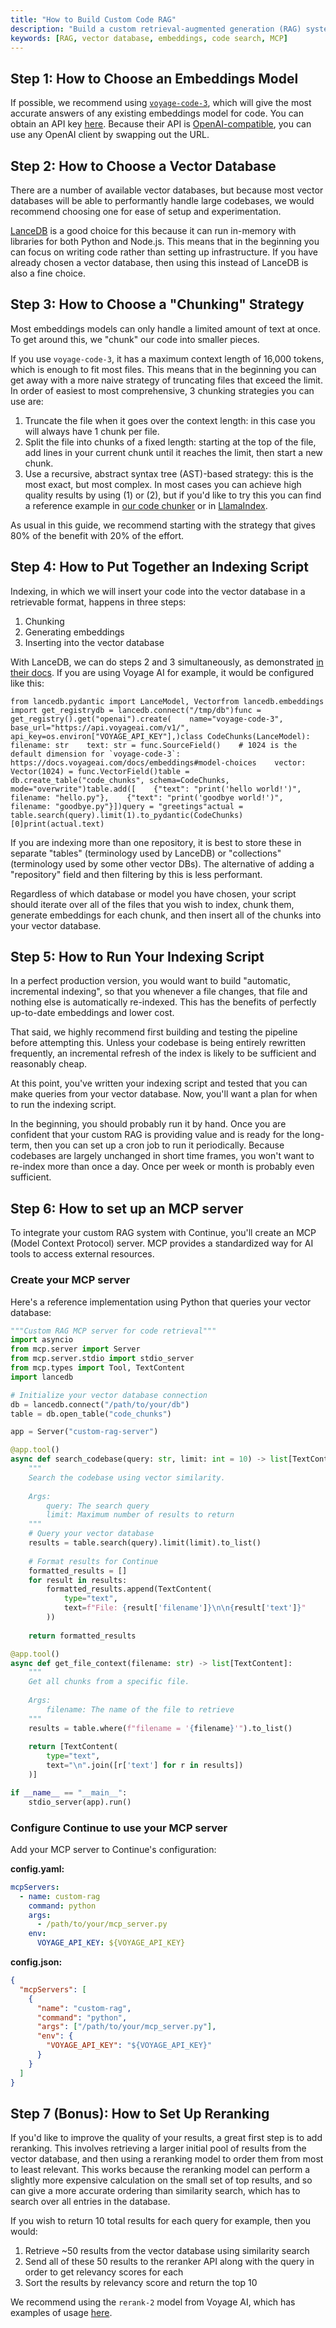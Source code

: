 ```yaml
---
title: "How to Build Custom Code RAG"
description: "Build a custom retrieval-augmented generation (RAG) system for faster and more cost-efficient code search across large codebases. This guide is for advanced users who need to index code a single time across all users or include custom logic."
keywords: [RAG, vector database, embeddings, code search, MCP]
---
```


## Step 1: How to Choose an Embeddings Model

If possible, we recommend using [`voyage-code-3`](https://docs.voyageai.com/docs/embeddings), which will give the most accurate answers of any existing embeddings model for code. You can obtain an API key [here](https://dash.voyageai.com/api-keys). Because their API is [OpenAI-compatible](https://docs.voyageai.com/reference/embeddings-api), you can use any OpenAI client by swapping out the URL.

## Step 2: How to Choose a Vector Database

There are a number of available vector databases, but because most vector databases will be able to performantly handle large codebases, we would recommend choosing one for ease of setup and experimentation.

[LanceDB](https://lancedb.github.io/lancedb/basic/) is a good choice for this because it can run in-memory with libraries for both Python and Node.js. This means that in the beginning you can focus on writing code rather than setting up infrastructure. If you have already chosen a vector database, then using this instead of LanceDB is also a fine choice.

## Step 3: How to Choose a "Chunking" Strategy

Most embeddings models can only handle a limited amount of text at once. To get around this, we "chunk" our code into smaller pieces.

If you use `voyage-code-3`, it has a maximum context length of 16,000 tokens, which is enough to fit most files. This means that in the beginning you can get away with a more naive strategy of truncating files that exceed the limit. In order of easiest to most comprehensive, 3 chunking strategies you can use are:

1. Truncate the file when it goes over the context length: in this case you will always have 1 chunk per file.
2. Split the file into chunks of a fixed length: starting at the top of the file, add lines in your current chunk until it reaches the limit, then start a new chunk.
3. Use a recursive, abstract syntax tree (AST)-based strategy: this is the most exact, but most complex. In most cases you can achieve high quality results by using (1) or (2), but if you'd like to try this you can find a reference example in [our code chunker](https://github.com/continuedev/continue/blob/main/core/indexing/chunk/code.ts) or in [LlamaIndex](https://docs.llamaindex.ai/en/stable/api_reference/node_parsers/code/).

As usual in this guide, we recommend starting with the strategy that gives 80% of the benefit with 20% of the effort.

## Step 4: How to Put Together an Indexing Script

Indexing, in which we will insert your code into the vector database in a retrievable format, happens in three steps:

1. Chunking
2. Generating embeddings
3. Inserting into the vector database

With LanceDB, we can do steps 2 and 3 simultaneously, as demonstrated [in their docs](https://lancedb.github.io/lancedb/basic/#using-the-embedding-api). If you are using Voyage AI for example, it would be configured like this:

```
from lancedb.pydantic import LanceModel, Vectorfrom lancedb.embeddings import get_registrydb = lancedb.connect("/tmp/db")func = get_registry().get("openai").create(    name="voyage-code-3",    base_url="https://api.voyageai.com/v1/",    api_key=os.environ["VOYAGE_API_KEY"],)class CodeChunks(LanceModel):    filename: str    text: str = func.SourceField()    # 1024 is the default dimension for `voyage-code-3`: https://docs.voyageai.com/docs/embeddings#model-choices    vector: Vector(1024) = func.VectorField()table = db.create_table("code_chunks", schema=CodeChunks, mode="overwrite")table.add([    {"text": "print('hello world!')", filename: "hello.py"},    {"text": "print('goodbye world!')", filename: "goodbye.py"}])query = "greetings"actual = table.search(query).limit(1).to_pydantic(CodeChunks)[0]print(actual.text)
```

<Check>
  If you are indexing more than one repository, it is best to store these in
  separate "tables" (terminology used by LanceDB) or "collections" (terminology
  used by some other vector DBs). The alternative of adding a "repository" field
  and then filtering by this is less performant.
</Check>

Regardless of which database or model you have chosen, your script should iterate over all of the files that you wish to index, chunk them, generate embeddings for each chunk, and then insert all of the chunks into your vector database.

## Step 5: How to Run Your Indexing Script

<Check>
  In a perfect production version, you would want to build "automatic, incremental indexing", so that you whenever a file changes, that file and nothing else is automatically re-indexed. This has the benefits of perfectly up-to-date embeddings and lower cost.

That said, we highly recommend first building and testing the pipeline before attempting this. Unless your codebase is being entirely rewritten frequently, an incremental refresh of the index is likely to be sufficient and reasonably cheap.

</Check>

At this point, you've written your indexing script and tested that you can make queries from your vector database. Now, you'll want a plan for when to run the indexing script.

In the beginning, you should probably run it by hand. Once you are confident that your custom RAG is providing value and is ready for the long-term, then you can set up a cron job to run it periodically. Because codebases are largely unchanged in short time frames, you won't want to re-index more than once a day. Once per week or month is probably even sufficient.

## Step 6: How to set up an MCP server

To integrate your custom RAG system with Continue, you'll create an MCP (Model Context Protocol) server. MCP provides a standardized way for AI tools to access external resources.

### Create your MCP server

Here's a reference implementation using Python that queries your vector database:

```python
"""Custom RAG MCP server for code retrieval"""
import asyncio
from mcp.server import Server
from mcp.server.stdio import stdio_server
from mcp.types import Tool, TextContent
import lancedb

# Initialize your vector database connection
db = lancedb.connect("/path/to/your/db")
table = db.open_table("code_chunks")

app = Server("custom-rag-server")

@app.tool()
async def search_codebase(query: str, limit: int = 10) -> list[TextContent]:
    """
    Search the codebase using vector similarity.
    
    Args:
        query: The search query
        limit: Maximum number of results to return
    """
    # Query your vector database
    results = table.search(query).limit(limit).to_list()
    
    # Format results for Continue
    formatted_results = []
    for result in results:
        formatted_results.append(TextContent(
            type="text",
            text=f"File: {result['filename']}\n\n{result['text']}"
        ))
    
    return formatted_results

@app.tool()
async def get_file_context(filename: str) -> list[TextContent]:
    """
    Get all chunks from a specific file.
    
    Args:
        filename: The name of the file to retrieve
    """
    results = table.where(f"filename = '{filename}'").to_list()
    
    return [TextContent(
        type="text",
        text="\n".join([r['text'] for r in results])
    )]

if __name__ == "__main__":
    stdio_server(app).run()
```

### Configure Continue to use your MCP server

Add your MCP server to Continue's configuration:

**config.yaml:**
```yaml
mcpServers:
  - name: custom-rag
    command: python
    args:
      - /path/to/your/mcp_server.py
    env:
      VOYAGE_API_KEY: ${VOYAGE_API_KEY}
```

**config.json:**
```json
{
  "mcpServers": [
    {
      "name": "custom-rag",
      "command": "python",
      "args": ["/path/to/your/mcp_server.py"],
      "env": {
        "VOYAGE_API_KEY": "${VOYAGE_API_KEY}"
      }
    }
  ]
}
```

## Step 7 (Bonus): How to Set Up Reranking

If you'd like to improve the quality of your results, a great first step is to add reranking. This involves retrieving a larger initial pool of results from the vector database, and then using a reranking model to order them from most to least relevant. This works because the reranking model can perform a slightly more expensive calculation on the small set of top results, and so can give a more accurate ordering than similarity search, which has to search over all entries in the database.

If you wish to return 10 total results for each query for example, then you would:

1. Retrieve \~50 results from the vector database using similarity search
2. Send all of these 50 results to the reranker API along with the query in order to get relevancy scores for each
3. Sort the results by relevancy score and return the top 10

We recommend using the `rerank-2` model from Voyage AI, which has examples of usage [here](https://docs.voyageai.com/docs/reranker).
